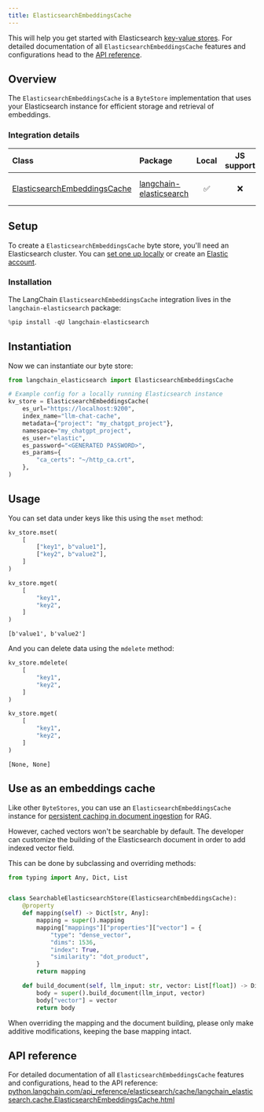 ```yaml
---
title: ElasticsearchEmbeddingsCache
---
```


This will help you get started with Elasticsearch [key-value stores](/oss/integrations/stores). For detailed documentation of all `ElasticsearchEmbeddingsCache` features and configurations head to the [API reference](https://python.langchain.com/api_reference/elasticsearch/cache/langchain_elasticsearch.cache.ElasticsearchEmbeddingsCache.html).

## Overview

The `ElasticsearchEmbeddingsCache` is a `ByteStore` implementation that uses your Elasticsearch instance for efficient storage and retrieval of embeddings.

### Integration details

| Class | Package | Local | JS support | Downloads | Version |
| :--- | :--- | :---: | :---: |  :---: | :---: |
| [ElasticsearchEmbeddingsCache](https://python.langchain.com/api_reference/elasticsearch/cache/langchain_elasticsearch.cache.ElasticsearchEmbeddingsCache.html) | [langchain-elasticsearch](https://python.langchain.com/api_reference/elasticsearch/index.html) | ✅ | ❌ | ![PyPI - Downloads](https://img.shields.io/pypi/dm/langchain_elasticsearch?style=flat-square&label=%20) | ![PyPI - Version](https://img.shields.io/pypi/v/langchain_elasticsearch?style=flat-square&label=%20) |

## Setup

To create a `ElasticsearchEmbeddingsCache` byte store, you'll need an Elasticsearch cluster. You can [set one up locally](https://www.elastic.co/downloads/elasticsearch) or create an [Elastic account](https://www.elastic.co/elasticsearch).

### Installation

The LangChain `ElasticsearchEmbeddingsCache` integration lives in the `langchain-elasticsearch` package:

```python
%pip install -qU langchain-elasticsearch
```

## Instantiation

Now we can instantiate our byte store:

```python
from langchain_elasticsearch import ElasticsearchEmbeddingsCache

# Example config for a locally running Elasticsearch instance
kv_store = ElasticsearchEmbeddingsCache(
    es_url="https://localhost:9200",
    index_name="llm-chat-cache",
    metadata={"project": "my_chatgpt_project"},
    namespace="my_chatgpt_project",
    es_user="elastic",
    es_password="<GENERATED PASSWORD>",
    es_params={
        "ca_certs": "~/http_ca.crt",
    },
)
```

## Usage

You can set data under keys like this using the `mset` method:

```python
kv_store.mset(
    [
        ["key1", b"value1"],
        ["key2", b"value2"],
    ]
)

kv_store.mget(
    [
        "key1",
        "key2",
    ]
)
```

```output
[b'value1', b'value2']
```

And you can delete data using the `mdelete` method:

```python
kv_store.mdelete(
    [
        "key1",
        "key2",
    ]
)

kv_store.mget(
    [
        "key1",
        "key2",
    ]
)
```

```output
[None, None]
```

## Use as an embeddings cache

Like other `ByteStores`, you can use an `ElasticsearchEmbeddingsCache` instance for [persistent caching in document ingestion](/oss/integrations/text_embedding#caching) for RAG.

However, cached vectors won't be searchable by default. The developer can customize the building of the Elasticsearch document in order to add indexed vector field.

This can be done by subclassing and overriding methods:

```python
from typing import Any, Dict, List


class SearchableElasticsearchStore(ElasticsearchEmbeddingsCache):
    @property
    def mapping(self) -> Dict[str, Any]:
        mapping = super().mapping
        mapping["mappings"]["properties"]["vector"] = {
            "type": "dense_vector",
            "dims": 1536,
            "index": True,
            "similarity": "dot_product",
        }
        return mapping

    def build_document(self, llm_input: str, vector: List[float]) -> Dict[str, Any]:
        body = super().build_document(llm_input, vector)
        body["vector"] = vector
        return body
```

When overriding the mapping and the document building, please only make additive modifications, keeping the base mapping intact.

## API reference

For detailed documentation of all `ElasticsearchEmbeddingsCache` features and configurations, head to the API reference: [python.langchain.com/api_reference/elasticsearch/cache/langchain_elasticsearch.cache.ElasticsearchEmbeddingsCache.html](https://python.langchain.com/api_reference/elasticsearch/cache/langchain_elasticsearch.cache.ElasticsearchEmbeddingsCache.html)
